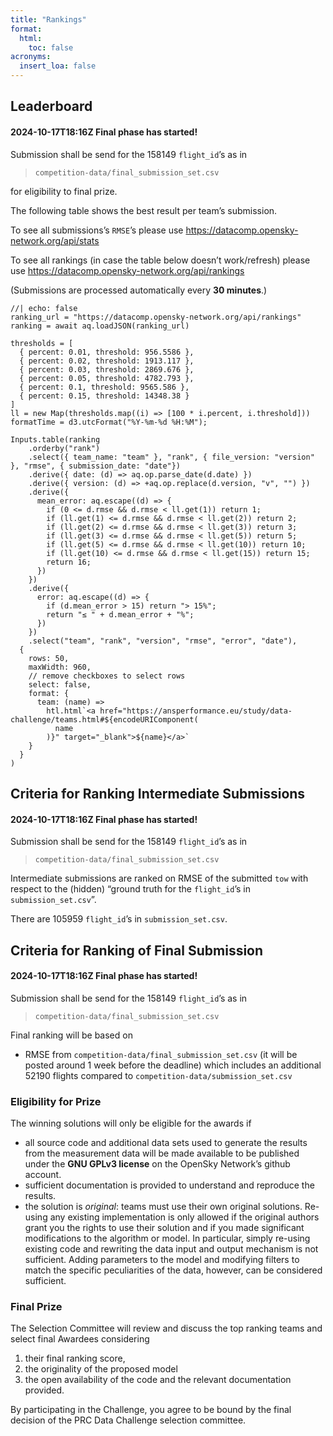 ```yaml
---
title: "Rankings"
format:
  html:
    toc: false
acronyms:
  insert_loa: false
---
```


## Leaderboard

::: {.callout-warning title="Attention"}
#### 2024-10-17T18:16Z Final phase has started!
Submission shall be send for the 158149 `flight_id`'s as in

> `competition-data/final_submission_set.csv`

for eligibility to final prize.

:::


The following table shows the best result per team's submission.  

To see all submissions's `RMSE`'s please use 
<https://datacomp.opensky-network.org/api/stats>

To see all rankings (in case the table below doesn't work/refresh) please use
<https://datacomp.opensky-network.org/api/rankings>

(Submissions are processed automatically every **30 minutes**.)

```ojs
//| echo: false
ranking_url = "https://datacomp.opensky-network.org/api/rankings"
ranking = await aq.loadJSON(ranking_url)

thresholds = [
  { percent: 0.01, threshold: 956.5586 },
  { percent: 0.02, threshold: 1913.117 },
  { percent: 0.03, threshold: 2869.676 },
  { percent: 0.05, threshold: 4782.793 },
  { percent: 0.1, threshold: 9565.586 },
  { percent: 0.15, threshold: 14348.38 }
]
ll = new Map(thresholds.map((i) => [100 * i.percent, i.threshold]))
formatTime = d3.utcFormat("%Y-%m-%d %H:%M");

Inputs.table(ranking
    .orderby("rank")
    .select({ team_name: "team" }, "rank", { file_version: "version" }, "rmse", { submission_date: "date"})
    .derive({ date: (d) => aq.op.parse_date(d.date) })
    .derive({ version: (d) => +aq.op.replace(d.version, "v", "") })
    .derive({
      mean_error: aq.escape((d) => {
        if (0 <= d.rmse && d.rmse < ll.get(1)) return 1;
        if (ll.get(1) <= d.rmse && d.rmse < ll.get(2)) return 2;
        if (ll.get(2) <= d.rmse && d.rmse < ll.get(3)) return 3;
        if (ll.get(3) <= d.rmse && d.rmse < ll.get(5)) return 5;
        if (ll.get(5) <= d.rmse && d.rmse < ll.get(10)) return 10;
        if (ll.get(10) <= d.rmse && d.rmse < ll.get(15)) return 15;
        return 16;
      })
    })
    .derive({
      error: aq.escape((d) => {
        if (d.mean_error > 15) return "> 15%";
        return "≤ " + d.mean_error + "%";
      })
    })
    .select("team", "rank", "version", "rmse", "error", "date"),
  {
    rows: 50,
    maxWidth: 960,
    // remove checkboxes to select rows
    select: false,
    format: {
      team: (name) =>
        htl.html`<a href="https://ansperformance.eu/study/data-challenge/teams.html#${encodeURIComponent(
          name
        )}" target="_blank">${name}</a>`
    }
  }
)
```

## Criteria for Ranking Intermediate Submissions

::: {.callout-warning title="Attention"}
#### 2024-10-17T18:16Z Final phase has started!
Submission shall be send for the 158149 `flight_id`'s as in

> `competition-data/final_submission_set.csv`

:::

Intermediate submissions are ranked on RMSE of the submitted `tow` with respect
to the (hidden) "ground truth for the `flight_id`'s in `submission_set.csv` ".

There are 105959 `flight_id`'s in `submission_set.csv`.


## Criteria for Ranking of Final Submission

::: {.callout-warning title="Attention"}
#### 2024-10-17T18:16Z Final phase has started!
Submission shall be send for the 158149 `flight_id`'s as in

> `competition-data/final_submission_set.csv`

:::


Final ranking will be based on 

* RMSE from `competition-data/final_submission_set.csv` (it will be posted around
  1 week before the deadline) which includes an additional 52190 flights
  compared to `competition-data/submission_set.csv`


### Eligibility for Prize

The winning solutions will only be eligible for the awards if

* all source code and additional data sets used to generate the results from
  the measurement data will be made available to be published under the
  **GNU GPLv3 license** on the OpenSky Network's github account.
* sufficient documentation is provided to understand and reproduce the results.
* the solution is _original_: teams must use their own original solutions.
  Re-using any existing implementation is only allowed if the original authors 
  grant you the rights to use their solution and if you made significant modifications 
  to the algorithm or model.
  In particular, simply re-using existing code and rewriting the data input and 
  output mechanism is not sufficient. Adding parameters to the model and modifying
  filters to match the specific peculiarities of the data, however, can be 
  considered sufficient. 


### Final Prize 

The Selection Committee will review and discuss the top ranking teams and
select final Awardees considering

1. their final ranking score,
1. the originality of the proposed model
1. the open availability of the code and the relevant documentation provided.

By participating in the Challenge, you agree to be bound by the final decision
of the PRC Data Challenge selection committee. 
